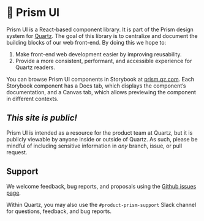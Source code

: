 
<Meta title="Home" />

# 🌈 Prism UI

Prism UI is a React-based component library. It is part of the Prism design system for [Quartz](https://qz.com/). The goal of this library is to centralize and document the building blocks of our web front-end. By doing this we hope to:

1. Make front-end web development easier by improving reusability.
2. Provide a more consistent, performant, and accessible experience for Quartz readers.

You can browse Prism UI components in Storybook at [prism.qz.com](https://prism.qz.com). Each Storybook component has a Docs tab, which displays the component’s documentation, and a Canvas tab, which allows previewing the component in different contexts.

## _This site is public!_

Prism UI is intended as a resource for the product team at Quartz, but it is publicly viewable by anyone inside or outside of Quartz. As such, please be mindful of including sensitive information in _any_ branch, issue, or pull request.

## Support

We welcome feedback, bug reports, and proposals using the [Github issues page](https://github.com/Quartz/interface/issues).

Within Quartz, you may also use the `#product-prism-support` Slack channel for questions, feedback, and bug reports.
